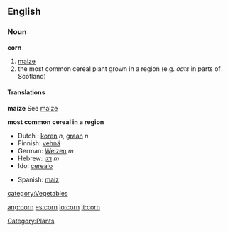 ==English==
===Noun===
'''corn'''

#[[maize]]
#the most common cereal plant grown in a region (e.g. ''oats'' in parts of Scotland)
<!-- add here other meanings -->

====Translations====
'''maize''' See [[maize]]

'''most common cereal in a region'''
{{top}}
*Dutch :  [[koren]] ''n'', [[graan]] ''n''
*Finnish: [[vehnä]]
*German: [[Weizen]] ''m''
*Hebrew: [[דגן]] ''m''
*Ido: [[cerealo]]
{{mid}}
*Spanish: [[maíz]]
{{bottom}}

[[category:Vegetables]]
[[Category:Plants]]

[[ang:corn]]
[[es:corn]]
[[io:corn]]
[[it:corn]]